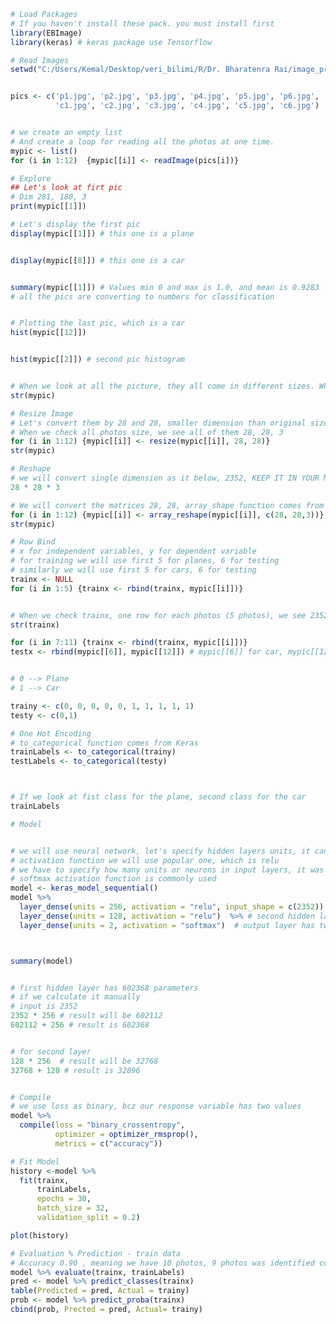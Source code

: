 




```{r}

# Load Packages
# If you haven't install these pack. you must install first
library(EBImage)
library(keras) # keras package use Tensorflow

```




```{r}

# Read Images
setwd("C:/Users/Kemal/Desktop/veri_bilimi/R/Dr. Bharatenra Rai/image_processing/images")


pics <- c('p1.jpg', 'p2.jpg', 'p3.jpg', 'p4.jpg', 'p5.jpg', 'p6.jpg',
          'c1.jpg', 'c2.jpg', 'c3.jpg', 'c4.jpg', 'c5.jpg', 'c6.jpg')


# we create an empty list 
# And create a loop for reading all the photos at one time.
mypic <- list()
for (i in 1:12)  {mypic[[i]] <- readImage(pics[i])}


```






```{r}
# Explore
## Let's look at firt pic
# Dim 281, 180, 3
print(mypic[[1]])

# Let's display the first pic
display(mypic[[1]]) # this one is a plane


display(mypic[[8]]) # this one is a car


summary(mypic[[1]]) # Values min 0 and max is 1.0, and mean is 0.9283
# all the pics are converting to numbers for classification


# Plotting the last pic, which is a car
hist(mypic[[12]]) 


hist(mypic[[2]]) # second pic histogram


# When we look at all the picture, they all come in different sizes. What we can do, we can resize all the pics in same dimensions
str(mypic)

```



```{r}

# Resize Image
# Let's convert them by 28 and 28, smaller dimension than original sizes
# When we check all photos size, we see all of them 28, 28, 3
for (i in 1:12) {mypic[[i]] <- resize(mypic[[i]], 28, 28)}
str(mypic)
```



```{r}
# Reshape
# we will convert single dimension as it below, 2352, KEEP IT IN YOUR MIND
28 * 28 * 3

# We will convert the matrices 28, 28, array_shape function comes from Keras
for (i in 1:12) {mypic[[i]] <- array_reshape(mypic[[i]], c(28, 28,3))}
str(mypic)

```

```{r}

# Row Bind
# x for independent variables, y for dependent variable
# for training we will use first 5 for planes, 6 for testing
# similarly we will use first 5 for cars, 6 for testing
trainx <- NULL
for (i in 1:5) {trainx <- rbind(trainx, mypic[[i]])}


# When we check trainx, one row for each photos (5 photos), we see 2352 columns
str(trainx)
```


```{r}



for (i in 7:11) {trainx <- rbind(trainx, mypic[[i]])}
testx <- rbind(mypic[[6]], mypic[[12]]) # mypic[[6]] for car, mypic[[12]] for plane


# 0 --> Plane
# 1 --> Car

trainy <- c(0, 0, 0, 0, 0, 1, 1, 1, 1, 1)
testy <- c(0,1)

```





```{r}
# One Hot Encoding
# to_categorical function comes from Keras
trainLabels <- to_categorical(trainy)
testLabels <- to_categorical(testy)



# If we look at fist class for the plane, second class for the car
trainLabels

```




```{r}
# Model


# we will use neural network, let's specify hidden layers units, it can be changed according to outcome
# activation function we will use popular one, which is relu
# we have to specify how many units or neurons in input layers, it was 2352
# softmax activation function is commonly used
model <- keras_model_sequential()
model %>%
  layer_dense(units = 256, activation = "relu", input_shape = c(2352)) %>%
  layer_dense(units = 128, activation = "relu")  %>% # second hidden layer
  layer_dense(units = 2, activation = "softmax")  # output layer has two values, 0 and 1



summary(model)



```


```{r}

# first hidden layer has 602368 parameters
# if we calculate it manually
# input is 2352 
2352 * 256 # result will be 602112
602112 + 256 # result is 602368


# for second layer
128 * 256  # result will be 32768
32768 + 128 # result is 32896



```


```{r}
# Compile
# we use loss as binary, bcz our response variable has two values
model %>%
  compile(loss = "binary_crossentropy",
          optimizer = optimizer_rmsprop(),
          metrics = c("accuracy"))

```






```{r}
# Fit Model
history <-model %>%
  fit(trainx,
      trainLabels,
      epochs = 30,
      batch_size = 32,
      validation_split = 0.2)

```


```{r}

plot(history)

```



```{r}

# Evaluation % Prediction - train data
# Accuracy 0.90 , meaning we have 10 photos, 9 photos was identified correctly
model %>% evaluate(trainx, trainLabels)
pred <- model %>% predict_classes(trainx)
table(Predicted = pred, Actual = trainy)
prob <- model %>% predict_proba(trainx)
cbind(prob, Prected = pred, Actual= trainy)

```

